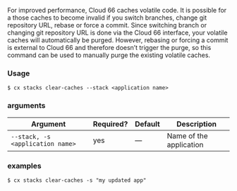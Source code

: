 For improved performance, Cloud 66 caches volatile code. It is possible for a those caches to become invalid if you switch branches, change git repository URL, rebase or force a commit. Since switching branch or changing git repository URL is done via the Cloud 66 interface, your volatile caches will automatically be purged. However, rebasing or forcing a commit is external to Cloud 66 and therefore doesn’t trigger the purge, so this command can be used to manually purge the existing volatile caches.

### Usage

```shell
$ cx stacks clear-caches --stack <application name>
```

### arguments

| Argument | Required? | Default | Description |
|  ---  |  ---  |  ---  |  ---  |
| `--stack, -s <application name>` | yes | — | Name of the application |

### examples

```shell
$ cx stacks clear-caches -s "my updated app"
```

